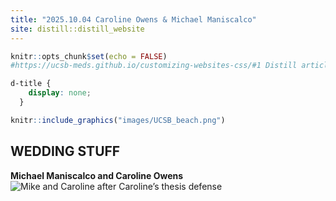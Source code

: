 ```yaml
---
title: "2025.10.04 Caroline Owens & Michael Maniscalco"
site: distill::distill_website
---
```


```r
knitr::opts_chunk$set(echo = FALSE)
#https://ucsb-meds.github.io/customizing-websites-css/#1 Distill article tutorial
```
```css
d-title {
    display: none;
  }
```

```r
knitr::include_graphics("images/UCSB_beach.png")
```

## WEDDING STUFF

**Michael Maniscalco and Caroline Owens**
![Mike and Caroline after Caroline's thesis defense](images/gallery/MSI_balcony.png)

